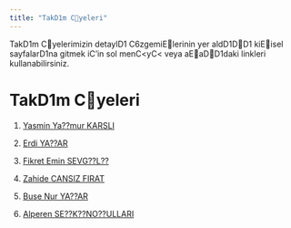 ---
title: "TakD1m Cyeleri"
---

TakD1m Cyelerimizin detaylD1 C6zgemiElerinin yer aldD1DD1 kiEisel sayfalarD1na gitmek iC'in sol menC<yC< veya aEaDD1daki linkleri kullanabilirsiniz.

# TakD1m Cyeleri

1.  [Yasmin Ya??mur KARSLI](/takim/yasmin.qmd)

2.  [Erdi YA??AR](/takim/erdi.qmd)

3.  [Fikret Emin SEVG??L??](/takim/fikret.qmd)

4.  [Zahide CANSIZ FIRAT](/takim/zahide.qmd)

5.  [Buse Nur YA??AR](/takim/buse.qmd)

6.  [Alperen SE??K??NO??ULLARI](/takim/alperen.qmd)
